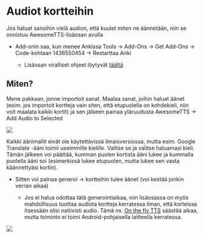 # Audiot kortteihin 

Jos haluat sanoihin vielä audion, että kuulet miten ne äännetään, niin se onnistuu AwesomeTTS-lisäosan avulla 

- Add-onin saa, kun menee Ankissa Tools → Add-Ons → Get Add-Ons → Code-kohtaan 1436550454 → Restarttaa Anki 

  - Lisäosan viralliset ohjeet löytyvät [täältä](https://www.vocab.ai/tutorials/awesometts-getting-started?utm_campaign=addonpage_awesometts&utm_source=ankiweb&utm_medium=web)

## Miten? 

Mene pakkaan, jonne importoit sanat. Maalaa sanat, joihin haluat äänet (esim. jos importoit kortteja vain siten, että etupuolella on kohdekieli, niin voit maalata kaikki kortit) ja sen jälkeen painaa yläruudusta AwesomeTTS -> Add Audio to Selected 

![](_main_files/images/tts1.PNG)

Kaikki äänimallit eivät ole käytettävissä ilmaisversiossa, mutta esim. Google Translate -ääni toimii useimmille kielille. Valitse se ja valitse haluamasi kieli. Tämän jälkeen voi päättää, kumman puolen kortista ääni lukee ja kummalla puolella ääni soi (esimerkissä lukee etupuolen, mutta lukee sen vasta käännettyäsi kortin). 

- Sitten voi painaa generoi -> kortteihin tulee äänet (voi kestää jonkin verran aikaa)

  - Jos ei halua odottaa tätä generointiaikaa, niin lisäosassa on myös mahdollisuus tuottaa audiota kortteja kerratessa ilman, että korteissa itsessään olisi natiivisti audio. Tämä ns. [On the fly TTS](https://www.vocab.ai/tutorials/awesometts-on-the-fly-tts) säästää aikaa, mutta toiminto ei toimi Android-pohjaisella laitteella kerratessa. 

![](_main_files/images/ttsset.PNG)
